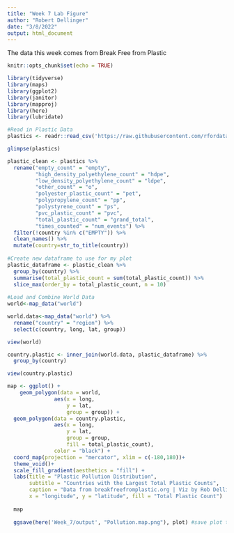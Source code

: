 ```yaml
---
title: "Week 7 Lab Figure"
author: "Robert Dellinger"
date: "3/8/2022"
output: html_document
---
```


The data this week comes from Break Free from Plastic 


```r
knitr::opts_chunk$set(echo = TRUE)

library(tidyverse)
library(maps)
library(ggplot2)
library(janitor)
library(mapproj)
library(here)
library(lubridate)

```


```r

#Read in Plastic Data
plastics <- readr::read_csv('https://raw.githubusercontent.com/rfordatascience/tidytuesday/master/data/2021/2021-01-26/plastics.csv')

glimpse(plastics)


```


```r

plastic_clean <- plastics %>%
  rename("empty_count" = "empty",
         "high_density_polyethylene_count" = "hdpe",
         "low_density_polyethylene_count" = "ldpe",
         "other_count" = "o",
         "polyester_plastic_count" = "pet",
         "polypropylene_count" = "pp",
         "polystyrene_count" = "ps",
         "pvc_plastic_count" = "pvc",
         "total_plastic_count" = "grand_total", 
         "times_counted" = "num_events") %>% 
  filter(!country %in% c("EMPTY")) %>% 
  clean_names() %>% 
  mutate(country=str_to_title(country)) 
  
#Create new dataframe to use for my plot
plastic_dataframe <- plastic_clean %>% 
  group_by(country) %>%
  summarise(total_plastic_count = sum(total_plastic_count)) %>%
  slice_max(order_by = total_plastic_count, n = 10)
  
#Load and Combine World Data
world<-map_data("world")

world.data<-map_data("world") %>% 
  rename("country" = "region") %>% 
  select(c(country, long, lat, group))

view(world)

country.plastic <- inner_join(world.data, plastic_dataframe) %>% 
  group_by(country)

view(country.plastic)

```


```r

  
map <- ggplot() +
    geom_polygon(data = world, 
               aes(x = long, 
                   y = lat, 
                   group = group)) +
  geom_polygon(data = country.plastic, 
               aes(x = long, 
                   y = lat, 
                   group = group,
                   fill = total_plastic_count),
               color = "black") +
  coord_map(projection = "mercator", xlim = c(-180,180))+
  theme_void()+
  scale_fill_gradient(aesthetics = "fill") +
  labs(title = "Plastic Pollution Distribution", 
       subtitle = "Countries with the Largest Total Plastic Counts", 
       caption = "Data from breakfreefromplastic.org | Viz by Rob Dellinger", 
       x = "longitude", y = "latitude", fill = "Total Plastic Count")
  
  map
  
  ggsave(here('Week_7/output', "Pollution.map.png"), plot) #save plot to an output folder
  
```

